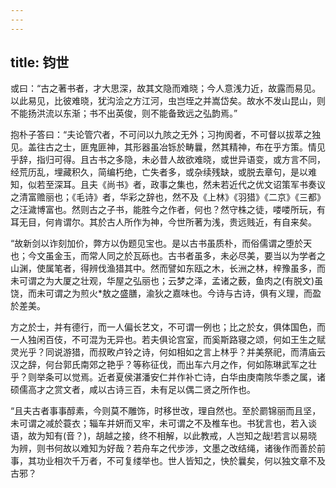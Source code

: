 ```yaml
---
---
---
```

title: 钧世
---




或曰：“古之著书者，才大思深，故其文隐而难晓；今人意浅力近，故露而易见。以此易见，比彼难晓，犹沟浍之方江河，虫岂垤之并嵩岱矣。故水不发山昆山，则不能扬洪流以东渐；书不出英俊，则不能备致远之弘韵焉。”

抱朴子答曰：“夫论管穴者，不可问以九陔之无外；习拘阂者，不可督以拔萃之独见。盖往古之士，匪鬼匪神，其形器虽冶铄於畴曩，然其精神，布在乎方策。情见乎辞，指归可得。且古书之多隐，未必昔人故欲难晓，或世异语变，或方言不同，经荒历乱，埋藏积久，简编朽绝，亡失者多，或杂续残缺，或脱去章句，是以难知，似若至深耳。且夫《尚书》者，政事之集也，然未若近代之优文诏策军书奏议之清富赡丽也；《毛诗》者，华彩之辞也，然不及《上林》《羽猎》《二京》《三都》之汪濊博富也。然则古之子书，能胜今之作者，何也？然守株之徒，喽喽所玩，有耳无目，何肯谓尔。其於古人所作为神，今世所著为浅，贵远贱近，有自来矣。

“故新剑以诈刻加价，弊方以伪题见宝也。是以古书虽质朴，而俗儒谓之堕於天也；今文虽金玉，而常人同之於瓦砾也。古书者虽多，未必尽美，要当以为学者之山渊，使属笔者，得辨伐渔猎其中。然而譬如东瓯之木，长洲之林，梓豫虽多，而未可谓之为大厦之壮观，华屋之弘丽也；云梦之泽，孟诸之薮，鱼肉之(有脱文)虽饶，而未可谓之为煎火*敖之盛膳，渝狄之嘉味也。今诗与古诗，俱有义理，而盈於差美。

方之於士，并有德行，而一人偏长艺文，不可谓一例也；比之於女，俱体国色，而一人独闲百伎，不可混为无异也。若夫俱论宫室，而奚斯路寝之颂，何如王生之赋灵光乎？同说游猎，而叔畋卢铃之诗，何如相如之言上林乎？并美祭祀，而清庙云汉之辞，何台郭氏南郊之艳乎？等称征伐，而出车六月之作，何如陈琳武军之壮乎？则举条可以觉焉。近者夏侯湛潘安仁并作补亡诗，白华由庚南陔华黍之属，诸硕儒高才之赏文者，咸以古诗三百，未有足以偶二贤之所作也。

“且夫古者事事醇素，今则莫不雕饰，时移世改，理自然也。至於罽锦丽而且坚，未可谓之减於蓑衣；辎车并妍而又牢，未可谓之不及椎车也。书犹言也，若入谈语，故为知有(音？)，胡越之接，终不相解，以此教戒，人岂知之哉!若言以易晓为辨，则书何故以难知为好哉？若舟车之代步涉，文墨之改结绳，诸後作而善於前事，其功业相次千万者，不可复缕举也。世人皆知之，快於曩矣，何以独文章不及古邪？